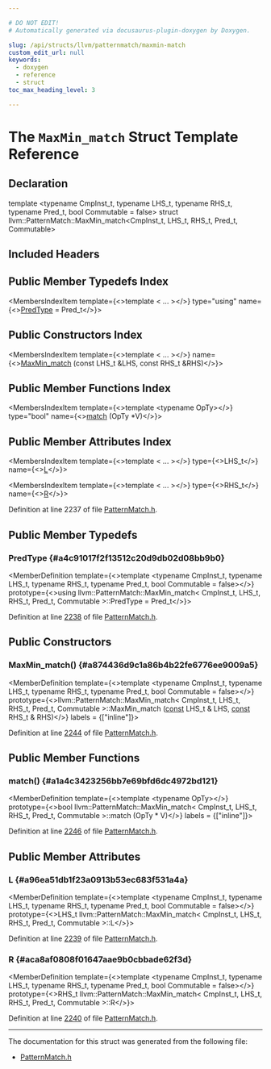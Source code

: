 ```yaml
---

# DO NOT EDIT!
# Automatically generated via docusaurus-plugin-doxygen by Doxygen.

slug: /api/structs/llvm/patternmatch/maxmin-match
custom_edit_url: null
keywords:
  - doxygen
  - reference
  - struct
toc_max_heading_level: 3

---
```





# The `MaxMin_match` Struct Template Reference

<DoxygenPage pluginConfig={pluginConfig}>



## Declaration

<CodeBlock>template &lt;typename CmpInst&#95;t, typename LHS&#95;t, typename RHS&#95;t, typename Pred&#95;t, bool Commutable = false&gt;
struct llvm::PatternMatch::MaxMin_match&lt;CmpInst&#95;t, LHS&#95;t, RHS&#95;t, Pred&#95;t, Commutable&gt;</CodeBlock>

## Included Headers

<IncludesList>
<IncludesListItem
  filePath="llvm/IR/PatternMatch.h"
  permalink="/docs/api/files/include/include/llvm/include/llvm/ir/patternmatch-h"
  isLocal="true" />
</IncludesList>

## Public Member Typedefs Index

<MembersIndex>

<MembersIndexItem
  template={<>template &lt; ... &gt;</>}
  type="using"
  name={<><a href="#a4c91017f2f13512c20d9db02d08bb9b0">PredType</a> = Pred&#95;t</>}>
</MembersIndexItem>

</MembersIndex>

## Public Constructors Index

<MembersIndex>

<MembersIndexItem
  template={<>template &lt; ... &gt;</>}
  name={<><a href="#a874436d9c1a86b4b22fe6776ee9009a5">MaxMin&#95;match</a> (const LHS&#95;t &amp;LHS, const RHS&#95;t &amp;RHS)</>}>
</MembersIndexItem>

</MembersIndex>

## Public Member Functions Index

<MembersIndex>

<MembersIndexItem
  template={<>template &lt;typename OpTy&gt;</>}
  type="bool"
  name={<><a href="#a1a4c3423256bb7e69bfd6dc4972bd121">match</a> (OpTy &#42;V)</>}>
</MembersIndexItem>

</MembersIndex>

## Public Member Attributes Index

<MembersIndex>

<MembersIndexItem
  template={<>template &lt; ... &gt;</>}
  type={<>LHS&#95;t</>}
  name={<><a href="#a96ea51db1f23a0913b53ec683f531a4a">L</a></>}>
</MembersIndexItem>

<MembersIndexItem
  template={<>template &lt; ... &gt;</>}
  type={<>RHS&#95;t</>}
  name={<><a href="#aca8af0808f01647aae9b0cbbade62f3d">R</a></>}>
</MembersIndexItem>

</MembersIndex>


Definition at line 2237 of file <a href="/docs/api/files/include/include/llvm/include/llvm/ir/patternmatch-h">PatternMatch.h</a>.

<SectionDefinition>

## Public Member Typedefs

### PredType {#a4c91017f2f13512c20d9db02d08bb9b0}

<MemberDefinition
  template={<>template &lt;typename CmpInst&#95;t, typename LHS&#95;t, typename RHS&#95;t, typename Pred&#95;t, bool Commutable = false&gt;</>}
  prototype={<>using llvm::PatternMatch::MaxMin&#95;match&lt; CmpInst&#95;t, LHS&#95;t, RHS&#95;t, Pred&#95;t, Commutable &gt;::PredType =  Pred&#95;t</>}>

Definition at line <a href="/docs/api/files/include/include/llvm/include/llvm/ir/patternmatch-h/#l02238">2238</a> of file <a href="/docs/api/files/include/include/llvm/include/llvm/ir/patternmatch-h">PatternMatch.h</a>.
</MemberDefinition>

</SectionDefinition>

<SectionDefinition>

## Public Constructors

### MaxMin&#95;match() {#a874436d9c1a86b4b22fe6776ee9009a5}

<MemberDefinition
  template={<>template &lt;typename CmpInst&#95;t, typename LHS&#95;t, typename RHS&#95;t, typename Pred&#95;t, bool Commutable = false&gt;</>}
  prototype={<>llvm::PatternMatch::MaxMin&#95;match&lt; CmpInst&#95;t, LHS&#95;t, RHS&#95;t, Pred&#95;t, Commutable &gt;::MaxMin&#95;match (<a href="/docs/api/files/lib/lib/target/lib/target/aarch64/aarch64promoteconstant-cpp/#a90f8350fecae261c25be85d38b451bff">const</a> LHS&#95;t &amp; LHS, <a href="/docs/api/files/lib/lib/target/lib/target/aarch64/aarch64promoteconstant-cpp/#a90f8350fecae261c25be85d38b451bff">const</a> RHS&#95;t &amp; RHS)</>}
  labels = {["inline"]}>

Definition at line <a href="/docs/api/files/include/include/llvm/include/llvm/ir/patternmatch-h/#l02244">2244</a> of file <a href="/docs/api/files/include/include/llvm/include/llvm/ir/patternmatch-h">PatternMatch.h</a>.
</MemberDefinition>

</SectionDefinition>

<SectionDefinition>

## Public Member Functions

### match() {#a1a4c3423256bb7e69bfd6dc4972bd121}

<MemberDefinition
  template={<>template &lt;typename OpTy&gt;</>}
  prototype={<>bool llvm::PatternMatch::MaxMin&#95;match&lt; CmpInst&#95;t, LHS&#95;t, RHS&#95;t, Pred&#95;t, Commutable &gt;::match (OpTy &#42; V)</>}
  labels = {["inline"]}>

Definition at line <a href="/docs/api/files/include/include/llvm/include/llvm/ir/patternmatch-h/#l02246">2246</a> of file <a href="/docs/api/files/include/include/llvm/include/llvm/ir/patternmatch-h">PatternMatch.h</a>.
</MemberDefinition>

</SectionDefinition>

<SectionDefinition>

## Public Member Attributes

### L {#a96ea51db1f23a0913b53ec683f531a4a}

<MemberDefinition
  template={<>template &lt;typename CmpInst&#95;t, typename LHS&#95;t, typename RHS&#95;t, typename Pred&#95;t, bool Commutable = false&gt;</>}
  prototype={<>LHS&#95;t llvm::PatternMatch::MaxMin&#95;match&lt; CmpInst&#95;t, LHS&#95;t, RHS&#95;t, Pred&#95;t, Commutable &gt;::L</>}>

Definition at line <a href="/docs/api/files/include/include/llvm/include/llvm/ir/patternmatch-h/#l02239">2239</a> of file <a href="/docs/api/files/include/include/llvm/include/llvm/ir/patternmatch-h">PatternMatch.h</a>.
</MemberDefinition>

### R {#aca8af0808f01647aae9b0cbbade62f3d}

<MemberDefinition
  template={<>template &lt;typename CmpInst&#95;t, typename LHS&#95;t, typename RHS&#95;t, typename Pred&#95;t, bool Commutable = false&gt;</>}
  prototype={<>RHS&#95;t llvm::PatternMatch::MaxMin&#95;match&lt; CmpInst&#95;t, LHS&#95;t, RHS&#95;t, Pred&#95;t, Commutable &gt;::R</>}>

Definition at line <a href="/docs/api/files/include/include/llvm/include/llvm/ir/patternmatch-h/#l02240">2240</a> of file <a href="/docs/api/files/include/include/llvm/include/llvm/ir/patternmatch-h">PatternMatch.h</a>.
</MemberDefinition>

</SectionDefinition>

<hr/>

The documentation for this struct was generated from the following file:

<ul>
<li><a href="/docs/api/files/include/include/llvm/include/llvm/ir/patternmatch-h">PatternMatch.h</a></li>
</ul>

</DoxygenPage>
